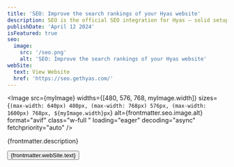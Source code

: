 ```yaml
---
title: 'SEO: Improve the search rankings of your Hyas website'
description: SEO is the official SEO integration for Hyas — solid setup and easy to use.
publishDate: 'April 12 2024'
isFeatured: true
seo:
  image:
    src: '/seo.png'
    alt: 'SEO: Improve the search rankings of your Hyas website'
webSite:
  text: View Website
  href: 'https://seo.gethyas.com/'
---
```


<Image
  src={myImage}
  widths={[480, 576, 768, myImage.width]}
  sizes={`(max-width: 640px) 480px, (max-width: 768px) 576px, (max-width: 1600px) 768px, ${myImage.width}px`}
  alt={frontmatter.seo.image.alt}
  format="avif"
  class="w-full "
  loading="eager"
  decoding="async"
  fetchpriority="auto"
/>

{frontmatter.description}

<div class="flex flex-wrap gap-4 mt-8 not-prose">
   <Button target="_blank" href={frontmatter.webSite.href}>{frontmatter.webSite.text}</Button>
</div>
